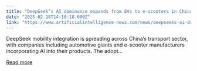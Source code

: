 ```yaml
---
title: "DeepSeek’s AI dominance expands from EVs to e-scooters in China"
date: "2025-02-18T14:18:18.000Z"
link: "https://www.artificialintelligence-news.com/news/deepseeks-ai-dominance-expands-from-evs-to-e-scooters-in-china/"
---
```


DeepSeek mobility integration is spreading across China&#8217;s transport sector, with companies including automotive giants and e-scooter manufacturers incorporating AI into their products. The adopt...

[Read more](https://www.artificialintelligence-news.com/news/deepseeks-ai-dominance-expands-from-evs-to-e-scooters-in-china/)
